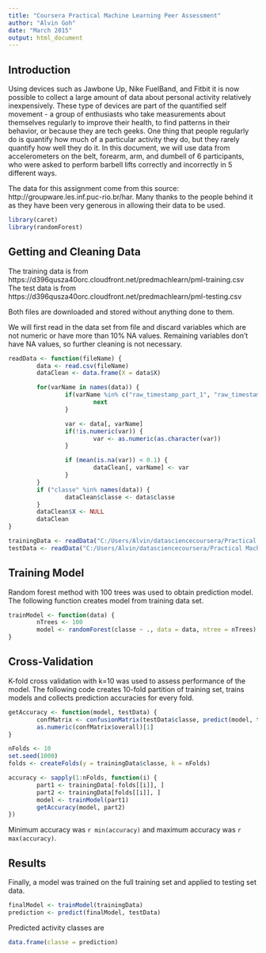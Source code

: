 ```yaml
---
title: "Coursera Practical Machine Learning Peer Assessment"
author: "Alvin Goh"
date: "March 2015"
output: html_document
---
```


Introduction
------------

Using devices such as Jawbone Up, Nike FuelBand, and Fitbit it is now possible to collect a large amount of data about personal activity relatively inexpensively. These type of devices are part of the quantified self movement - a group of enthusiasts who take measurements about themselves regularly to improve their health, to find patterns in their behavior, or because they are tech geeks. One thing that people regularly do is quantify how much of a particular activity they do, but they rarely quantify how well they do it. In this document, we will use data from accelerometers on the belt, forearm, arm, and dumbell of 6 participants, who were asked to perform barbell lifts correctly and incorrectly in 5 different ways.

The data for this assignment come from this source: http://groupware.les.inf.puc-rio.br/har. Many thanks to the people behind it as they have been very generous in allowing their data to be used.

```r
library(caret)
library(randomForest)
```

Getting and Cleaning Data
-------------------------

The training data is from https://d396qusza40orc.cloudfront.net/predmachlearn/pml-training.csv
The test data is from https://d396qusza40orc.cloudfront.net/predmachlearn/pml-testing.csv

Both files are downloaded and stored without anything done to them.

We will first read in the data set from file and discard variables which are not numeric or have more than 10% NA values. Remaining variables don't have NA values, so further cleaning is not necessary.


```r
readData <- function(fileName) {
        data <- read.csv(fileName)
        dataClean <- data.frame(X = data$X)

        for(varName in names(data)) {
                if(varName %in% c("raw_timestamp_part_1", "raw_timestamp_part_2", "X", "num_window")) {
                        next
                }

                var <- data[, varName]
                if(!is.numeric(var)) {
                        var <- as.numeric(as.character(var))
                }

                if (mean(is.na(var)) < 0.1) {
                        dataClean[, varName] <- var
                }
        }
        if ("classe" %in% names(data)) {
                dataClean$classe <- data$classe
        }
        dataClean$X <- NULL  
        dataClean
}

trainingData <- readData("C:/Users/Alvin/datasciencecoursera/Practical Machine Learning/pml-training.csv")
testData <- readData("C:/Users/Alvin/datasciencecoursera/Practical Machine Learning/pml-testing.csv")
```

Training Model
--------------

Random forest method with 100 trees was used to obtain prediction model. The following function creates model from training data set.

```r
trainModel <- function(data) {
        nTrees <- 100
        model <- randomForest(classe ~ ., data = data, ntree = nTrees)
}
```

Cross-Validation
----------------

K-fold cross validation with k=10 was used to assess performance of the model. The following code creates 10-fold partition of training set, trains models and collects prediction accuracies for every fold.

```r
getAccuracy <- function(model, testData) {
        confMatrix <- confusionMatrix(testData$classe, predict(model, testData))
        as.numeric(confMatrix$overall)[1]
}

nFolds <- 10
set.seed(1000)
folds <- createFolds(y = trainingData$classe, k = nFolds)

accuracy <- sapply(1:nFolds, function(i) {
        part1 <- trainingData[-folds[[i]], ]
        part2 <- trainingData[folds[[i]], ]
        model <- trainModel(part1)
        getAccuracy(model, part2)
})
```

Minimum accuracy was `r min(accuracy)` and maximum accuracy was `r max(accuracy)`.

Results
-------
Finally, a model was trained on the full training set and applied to testing set data.

```r
finalModel <- trainModel(trainingData)
prediction <- predict(finalModel, testData)
```

Predicted activity classes are

```r
data.frame(classe = prediction)
```
